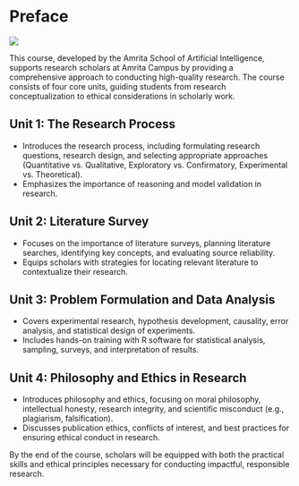 # Preface {.unnumbered}


![](preface.png)

This course, developed by the Amrita School of Artificial Intelligence, supports research scholars at Amrita Campus by providing a comprehensive approach to conducting high-quality research. The course consists of four core units, guiding students from research conceptualization to ethical considerations in scholarly work.

## Unit 1: The Research Process
- Introduces the research process, including formulating research questions, research design, and selecting appropriate approaches (Quantitative vs. Qualitative, Exploratory vs. Confirmatory, Experimental vs. Theoretical).
- Emphasizes the importance of reasoning and model validation in research.

## Unit 2: Literature Survey
- Focuses on the importance of literature surveys, planning literature searches, identifying key concepts, and evaluating source reliability.
- Equips scholars with strategies for locating relevant literature to contextualize their research.

## Unit 3: Problem Formulation and Data Analysis
- Covers experimental research, hypothesis development, causality, error analysis, and statistical design of experiments.
- Includes hands-on training with R software for statistical analysis, sampling, surveys, and interpretation of results.

## Unit 4: Philosophy and Ethics in Research
- Introduces philosophy and ethics, focusing on moral philosophy, intellectual honesty, research integrity, and scientific misconduct (e.g., plagiarism, falsification).
- Discusses publication ethics, conflicts of interest, and best practices for ensuring ethical conduct in research.

By the end of the course, scholars will be equipped with both the practical skills and ethical principles necessary for conducting impactful, responsible research.
